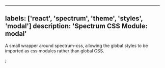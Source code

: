 

---
labels: ['react', 'spectrum', 'theme', 'styles', 'modal']
description: 'Spectrum CSS Module: modal'
---


A small wrapper around spectrum-css, allowing the global
styles to be imported as css modules rather than global CSS.

<CSSModulePreview styles={styles} />;
